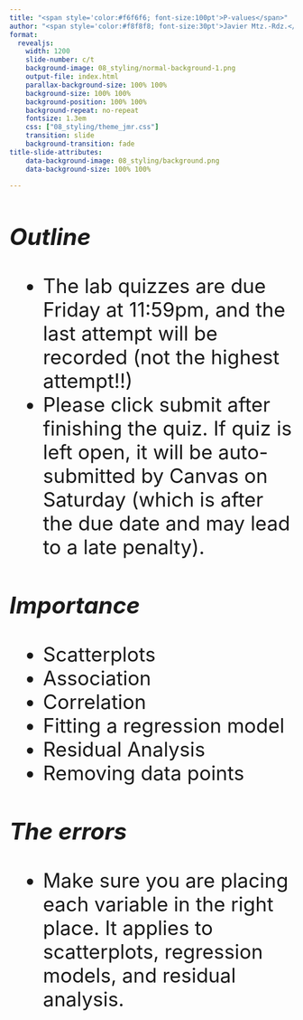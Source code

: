 ```yaml
---
title: "<span style='color:#f6f6f6; font-size:100pt'>P-values</span>"
author: "<span style='color:#f8f8f8; font-size:30pt'>Javier Mtz.-Rdz.</span>"
format: 
  revealjs:
    width: 1200
    slide-number: c/t
    background-image: 08_styling/normal-background-1.png
    output-file: index.html
    parallax-background-size: 100% 100%
    background-size: 100% 100%
    background-position: 100% 100%
    background-repeat: no-repeat
    fontsize: 1.3em
    css: ["08_styling/theme_jmr.css"]
    transition: slide
    background-transition: fade
title-slide-attributes:
    data-background-image: 08_styling/background.png
    data-background-size: 100% 100%  

---
```



    

## {fullscreen="true"}

::: {style='font-size:2.5em'}
<h3>*Outline*</h3>

* The lab quizzes are due Friday at 11:59pm, and the last attempt will be recorded (not the highest attempt!!) 
* Please click submit after finishing the quiz. If quiz is left open, it will be auto-submitted by Canvas on Saturday (which is after the due date and may lead to a late penalty).
:::


## {fullscreen="true"}

::: {style='font-size:2.5em'}

<h3>*Importance*</h3>

* Scatterplots
* Association
* Correlation
* Fitting a regression model
* Residual Analysis
* Removing data points

:::

## {fullscreen="true"}

::: {style='font-size:2.5em'}

<h3>*The errors*</h3>

* Make sure you are placing each variable in the right place. It applies to scatterplots, regression models, and residual analysis. 



:::




